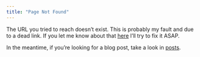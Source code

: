 ```yaml
---
title: "Page Not Found"
---
```


The URL you tried to reach doesn't exist. This is probably my fault and due to a dead link. If you let me know about that [here](https://github.com/alexpghayes/quarto-blog/issues/new) I'll try to fix it ASAP.

In the meantime, if you're looking for a blog post, take a look in [posts](../posts.html).

